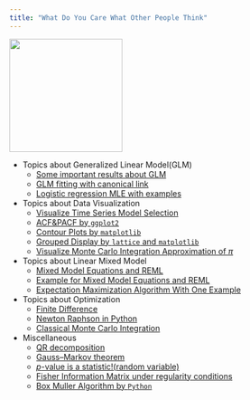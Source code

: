 ```yaml
---
title: "What Do You Care What Other People Think"
---
```


![](./files/too-much-coffee-featured.jpg){width=200px}

* Topics about Generalized Linear Model(GLM)
    + [Some important results about GLM](Important_Results_GLM.html)
    + [GLM fitting with canonical link](Fisher_Scoring.html)
    + [Logistic regression MLE with examples](logistic_regression_theory_hand_check.html)
    
* Topics about Data Visualization
    + [Visualize Time Series Model Selection](Data_Visulization_of_ARIMA_Model_Selection.html)
    + [ACF&PACF by `ggplot2`](ACF_PACF_by_ggplot2.html)
    + [Contour Plots by `matplotlib`](Contour_matplotlib.html)
    + [Grouped Display by `lattice` and `matplotlib`](grouped_display.html)
    + [Visualize Monte Carlo Integration Approximation of $\pi$](Visulization_Classical_Monte_Carlo_Integration.html)

* Topics about Linear Mixed Model
    + [Mixed Model Equations and REML](Linear_mixed_model_equations.html)
    + [Example for Mixed Model Equations and REML](Example_Linear_mixed_model.html)
    + [Expectation Maximization Algorithm With One Example](Expectation_Maximization_Algorithm_With_One_Example.html)
    
* Topics about Optimization
    + [Finite Difference](Finite_Difference.html)
    + [Newton Raphson in Python](Newton_Raphson.html)
    + [Classical Monte Carlo Integration](Classical_Monte_Carlo_Integration.html)
    
* Miscellaneous
    + [QR decomposition](OLS_QR.html)
    + [Gauss–Markov theorem](Gaussian-Markov.html)
    + [$p$-value is a statistic!(random variable)](p_value.html)
    + [Fisher Information Matrix under regularity conditions](Fisher_Information_Matrix.html)
    + [Box Muller Algorithm by `Python`](Box_Muller_Algorithm.html)